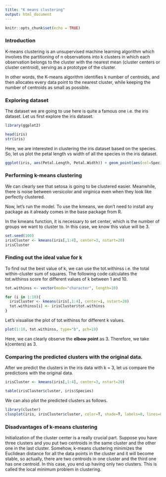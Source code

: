 ```yaml
---
title: "K means clustering"
output: html_document
---
```


```r
knitr::opts_chunk$set(echo = TRUE)
```

### Introduction

K-means clustering is an unsupervised machine learning algorithm which involves the partitioning of n observations into k clusters in which each observation belongs to the cluster with the nearest mean (cluster centers or cluster centroid), serving as a prototype of the cluster.

In other words, the K-means algorithm identifies k number of centroids, and then allocates every data point to the nearest cluster, while keeping the number of centroids as small as possible.

### Exploring dataset

The dataset we are going to use here is quite a famous one i.e. the iris dataset. Let us first explore the iris dataset.

```r
library(ggplot2)

head(iris)
str(iris)

```

Here, we are interested in clustering the iris dataset based on the species. So, let us plot the petal length vs width of all the species in the iris dataset. 

```r
ggplot(iris, aes(Petal.Length, Petal.Width)) + geom_point(aes(col=Species), size=4)
```

### Performing k-means clustering

We can clearly see that setosa is going to be clustered easier. Meanwhile, there is noise between versicolor and virginica even when they look like perfectly clustered.

Now, let’s run the model. To use the kmeans, we don't need to install any package as it already comes in the base package from R. 

In the kmeans function, it is necessary to set center, which is the number of groups we want to cluster to. In this case, we know this value will be 3.

```r

set.seed(100)
irisCluster <- kmeans(iris[,1:4], center=3, nstart=20)
irisCluster
```

### Finding out the ideal value for k

To find out the best value of k, we can use the tot.withinss i.e. the total within-cluster sum of squares. The following code calculates the tot.withinss score for different values of k between 1 and 10. 

```r

tot.withinss <- vector(mode="character", length=10)

for (i in 1:10){
  irisCluster <- kmeans(iris[,1:4], center=i, nstart=20)
  tot.withinss[i] <- irisCluster$tot.withinss
}

```

Let's visualise the plot of tot.withinss for different k values. 

```r

plot(1:10, tot.withinss, type="b", pch=19)
```

Here, we can clearly observe the __elbow point__ as 3. Therefore, we take k(centers) as 3. 

### Comparing the predicted clusters with the original data. 

After we predict the clusters in the iris data with k = 3, let us compare the predictions with the original data. 

```r

irisCluster <- kmeans(iris[,1:4], center=3, nstart=20)

table(irisCluster$cluster, iris$Species)

```

We can also plot the predicted clusters as follows.

```r

library(cluster)
clusplot(iris, irisCluster$cluster, color=T, shade=T, labels=0, lines=0)
```

### Disadvantages of k-means clustering

Initialization of the cluster center is a really crucial part. Suppose you have three clusters and you put two centroids in the same cluster and the other one in the last cluster. Somehow, k-means clustering minimizes the Euclidean distance for all the data points in the cluster and it will become stable, so actually, there are two centroids in one cluster and the third one has one centroid. In this case, you end up having only two clusters. This is called the local minimum problem in clustering.



